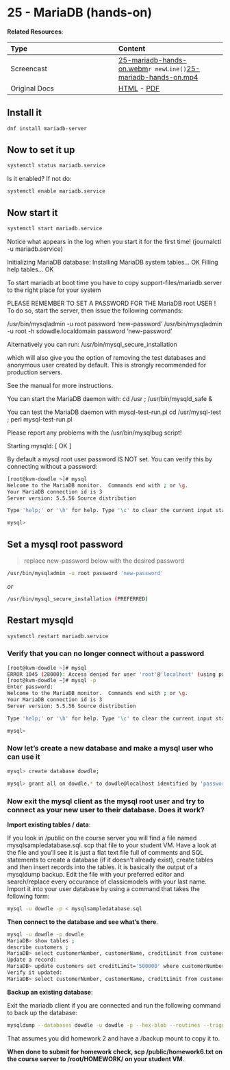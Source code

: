 # 25 - MariaDB (hands-on) {#unit-25}

__Related Resources__:

| Type | Content |
| :-- | :-- |
| Screencast | [25-mariadb-hands-on.webm](https://www.cs.montana.edu/users/sdowdle/csci351/videos/25-mariadb-hands-on.webm)`r newLine()`[25-mariadb-hands-on.mp4](https://www.cs.montana.edu/users/sdowdle/csci351/videos/25-mariadb-hands-on.mp4) |
| Original Docs | [HTML](25/homework6.html) - [PDF](25/Thursday - 25MAR - Server apps_ MariaDB Hands-on [Homework 6] - Systems Administration.pdf) |


## Install it
 
```bash
dnf install mariadb-server
```
 
## Now to set it up

```bash
systemctl status mariadb.service
```

Is it enabled?  If not do:

```bash
systemctl enable mariadb.service
```

## Now start it

```bash
systemctl start mariadb.service
```

Notice what appears in the log when you start it for the first time!  (journalctl -u mariadb.service)
  
Initializing MariaDB database:  Installing MariaDB system tables...
OK
Filling help tables...
OK

To start mariadb at boot time you have to copy
support-files/mariadb.server to the right place for your system

PLEASE REMEMBER TO SET A PASSWORD FOR THE MariaDB root USER !
To do so, start the server, then issue the following commands:

/usr/bin/mysqladmin -u root password 'new-password'
/usr/bin/mysqladmin -u root -h sdowdle.localdomain password 'new-password'

Alternatively you can run:
/usr/bin/mysql_secure_installation

which will also give you the option of removing the test
databases and anonymous user created by default.  This is
strongly recommended for production servers.

See the manual for more instructions.

You can start the MariaDB daemon with:
cd /usr ; /usr/bin/mysqld_safe &

You can test the MariaDB daemon with mysql-test-run.pl
cd /usr/mysql-test ; perl mysql-test-run.pl

Please report any problems with the /usr/bin/mysqlbug script!

Starting mysqld:                                           [  OK  ]


By default a mysql root user password IS NOT set.  You can verify this by connecting without a password:

```bash  
[root@kvm-dowdle ~]# mysql
Welcome to the MariaDB monitor.  Commands end with ; or \g.
Your MariaDB connection id is 3
Server version: 5.5.56 Source distribution

Type 'help;' or '\h' for help. Type '\c' to clear the current input statement.

mysql>
```

## Set a mysql root password

> replace new-password below with the desired password

```bash
/usr/bin/mysqladmin -u root password 'new-password'
```

_or_

```bash
/usr/bin/mysql_secure_installation (PREFERRED)
```

## Restart mysqld

```bash
systemctl restart mariadb.service
```

### Verify that you can no longer connect without a password

```bash
[root@kvm-dowdle ~]# mysql
ERROR 1045 (28000): Access denied for user 'root'@'localhost' (using password: NO)
[root@kvm-dowdle ~]# mysql -p
Enter password:
Welcome to the MariaDB monitor.  Commands end with ; or \g.
Your MariaDB connection id is 3
Server version: 5.5.56 Source distribution

Type 'help;' or '\h' for help. Type '\c' to clear the current input statement.

mysql>
```

### Now let's create a new database and make a mysql user who can use it

```bash
mysql> create database dowdle;

mysql> grant all on dowdle.* to dowdle@localhost identified by 'password';
```

### Now exit the mysql client as the mysql root user and try to connect as your new user to their database. Does it work?

__Import existing tables / data__:

If you look in /public on the course server you will find a file named mysqlsampledatabase.sql. scp that file to your student VM.  Have a look at the file and you'll see it is just a flat text file full of comments and SQL statements to create a database (if it doesn't already exist), create tables and then insert records into the tables.  It is basically the output of a mysqldump backup.  Edit the file with your preferred editor and search/replace every occurance of classicmodels with your last name.  Import it into your user database by using a command that takes the following form:

```bash
mysql -u dowdle -p < mysqlsampledatabase.sql
```

__Then connect to the database and see what's there__.

```bash
mysql -u dowdle -p dowdle
MariaDB> show tables ;
describe customers ;
MariaDB> select customerNumber, customerName, creditLimit from customers where creditLimit > 125000;
Update a record:
MariaDB> update customers set creditLimit='500000' where customerNumber=298;
Verify it updated:
MariaDB> select customerNumber, customerName, creditLimit from customers where creditLimit > 125000;
```

__Backup an existing database__:

Exit the mariadb client if you are connected and run the following command to back up the database:

```bash
mysqldump --databases dowdle -u dowdle -p --hex-blob --routines --triggers > /backup/dowdle-$(date +%Y%m%d).sql
```

That assumes you did homework 2 and have a /backup mount to copy it to.

__When done to submit for homework check, scp /public/homework6.txt on the course server to /root/HOMEWORK/ on your student VM__.